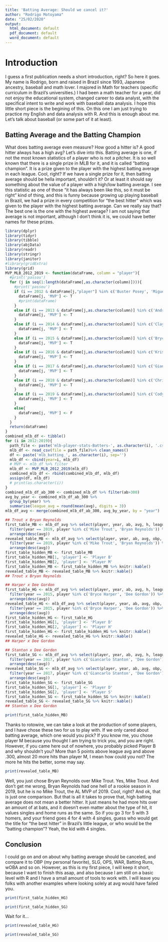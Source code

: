 ```yaml
---
title: 'Batting Average: Should we cancel it?'
author: "Rodrigo Motoyama"
date: "25/02/2020"
output:
  html_document: default
  pdf_document: default
  word_document: default
---
```

# Introduction
I guess a first publication needs a short introduction, right? So here it goes. My name is Rodrigo, born and raised in Brazil since 1993, Japanese ancestry, baseball and math lover. I majored in Math for teachers (specific curriculum in Brazil's universities.) I had been a math teacher for a year, did not enjoy the educational system, changed career to data analyst, with the specifical intent to write and work with baseball data analysis. I hope this little short piece is the begining of this. On this one I am just trying to practice my English and data analysis with R. And this is enough about me. Let's talk about baseball (or some part of it at least).

## Batting Average and the Batting Champion
What does batting average even measure? How good a hitter is? A good hitter always has a high avg? Let's dive into this. Batting average is one, if not the most known statistics of a player who is not a pitcher. It is so well known that there is a single prize in MLB for it, and it is called "batting champion". It is a prize given to the player with the highest batting average in each league. Cool, right? If we have a single prize for it, then batting average should be hella important, shouldn't it? Or at least it should say something about the value of a player with a high/low batting average.
I see this statistic as one of those "it has always been like this, so it must be right" kind of thing, and this is funny because growing up playing baseball in Brazil, we had a prize in every competition for "the best hitter" which was given to the player with the highest batting average. Can we really say that? The best one is the one with the highest average? I am not saying that average is not important, although I don't think it is, we could have better names for these prizes.
```r
library(dplyr)
library(tidyr)
library(tibble)
library(abjData)
library(readr)
library(stringr)
library(janitor)
#library(gridExtra)
library(grid)
MVP_MLB_2012_2019 <- function(dataFrame, column = "player"){
  #print('passou')
  for (j in seq(1:length(dataFrame[,as.character(column)]))){
    #print('passou')
    if (i == 2012 & dataFrame[j,"player"] %in% c('Buster Posey', 'Miguel Cabrera')){
      dataFrame[j, 'MVP'] <- T
      #print(dataFrame)
    }
    else if (i == 2013 & dataFrame[j,as.character(column)] %in% c('Andrew McCutchen', 'Miguel Cabrera')){
      dataFrame[j, 'MVP'] <- T
    }
    else if (i == 2014 & dataFrame[j,as.character(column)] %in% c('Clayton Kershaw', 'Mike Trout')){
      dataFrame[j, 'MVP'] <- T
    }
    else if (i == 2015 & dataFrame[j,as.character(column)] %in% c('Bryce Harper', 'Josh Donaldson')){
      dataFrame[j, 'MVP'] <- T
    }
    else if (i == 2016 & dataFrame[j,as.character(column)] %in% c('Kris Bryant', 'Mike Trout')){
      dataFrame[j, 'MVP'] <- T
    }
    else if (i == 2017 & dataFrame[j,as.character(column)] %in% c('Giancarlo Stanton', 'Jose Altuve')){
      dataFrame[j, 'MVP'] <- T
    }
    else if (i == 2018 & dataFrame[j,as.character(column)] %in% c('Christian Yelich', 'Mookie Betts')){
      dataFrame[j, 'MVP'] <- T
    }
    else if (i == 2019 & dataFrame[j,as.character(column)] %in% c('Cody Bellinger', 'Mike Trout')){
      dataFrame[j, 'MVP'] <- T
    }
    else{
      dataFrame[j, 'MVP'] <- F
    }  
  }
  return(dataFrame)
}
combined_mlb_df <- tibble()
for (i in 2012:2019){
  path_file <- paste('mlb-player-stats-Batters-', as.character(i), '.csv', sep='')
  mlb_df <- read_csv(file = path_file)%>% clean_names()
  df <- paste('mlb_batting_', as.character(i), sep='')
  mlb_df <- cbind(year=i, mlb_df)
  # MVP <- mlb_df %>% filter
  mlb_df <- MVP_MLB_2012_2019(mlb_df)
  combined_mlb_df <- rbind(combined_mlb_df, mlb_df)
  assign(df, mlb_df)
  # print(as.character(i))
}
combined_mlb_df_ab_300 <- combined_mlb_df %>% filter(ab>300)
avg_by_year <- combined_mlb_df_ab_300 %>% 
  group_by(year) %>% 
  summarise(league_avg = round(mean(avg), digits = 3))
mlb_df_avg <- merge(combined_mlb_df_ab_300, avg_by_year, by = "year")

## Trout x Bryan Reynolds
first_table_MB <- mlb_df_avg %>% select(player, year, ab, avg, h, league_avg) %>% 
  filter(year == 2019, player %in% c('Mike Trout', 'Bryan Reynolds')) %>%
  arrange(desc(avg))
revealed_table_MB <- mlb_df_avg %>% select(player, year, ab, avg, obp, slg, h, x2b, hr, bb, so) %>% 
  filter(year == 2019, player %in% c('Mike Trout', 'Bryan Reynolds')) %>%
  arrange(desc(avg))
first_table_hidden_MB <- first_table_MB
first_table_hidden_MB[1, 'player'] <- 'Player B'
first_table_hidden_MB[2, 'player'] <- 'Player M'
first_table_hidden_MB <- first_table_hidden_MB %>% knitr::kable()
revealed_table_MB <- revealed_table_MB %>% knitr::kable()
## Trout x Bryan Reynolds

## Harper x Dee Gordon
first_table_HG <- mlb_df_avg %>% select(player, year, ab, avg, h, league_avg) %>% 
  filter(year == 2015, player %in% c('Bryce Harper', 'Dee Gordon')) %>%
  arrange(desc(avg))
revealed_table_HG <- mlb_df_avg %>% select(player, year, ab, avg, obp, slg, h, x2b, hr, bb, so) %>% 
  filter(year == 2015, player %in% c('Bryce Harper', 'Dee Gordon')) %>%
  arrange(desc(avg))
first_table_hidden_HG <- first_table_HG
first_table_hidden_HG[1, 'player'] <- 'Player D'
first_table_hidden_HG[2, 'player'] <- 'Player H'
first_table_hidden_HG <- first_table_hidden_HG %>% knitr::kable()
revealed_table_HG <- revealed_table_HG %>% knitr::kable()
## Harper x Dee Gordon

## Stanton x Dee Gordon
first_table_SG <- mlb_df_avg %>% select(player, year, ab, avg, h, league_avg) %>% 
  filter(year == 2017, player %in% c('Giancarlo Stanton', 'Dee Gordon')) %>%
  arrange(desc(avg))
revealed_table_SG <- mlb_df_avg %>% select(player, year, ab, avg, obp, slg, h, x2b, hr, bb, so) %>% 
  filter(year == 2017, player %in% c('Giancarlo Stanton', 'Dee Gordon')) %>%
  arrange(desc(avg))
first_table_hidden_SG <- first_table_SG
first_table_hidden_SG[1, 'player'] <- 'Player D'
first_table_hidden_SG[2, 'player'] <- 'Player S'
first_table_hidden_SG <- first_table_hidden_SG %>% knitr::kable()
revealed_table_SG <- revealed_table_SG %>% knitr::kable()
## Stanton x Dee Gordon
```
   
```r
print(first_table_hidden_MB)
```

Thanks to rotowire, we can take a look at the production of some players, and I have chose these two for us to play with. If we only cared about batting average, which one would you pick? If you know me, you chose player M because you thought I am trying to trick you, and you are right. However, if you came here out of nowhere, you probably picked Player B and why shouldn't you? More than 5 points above league avg and above .300, almost 20 more hits than player M, I mean how could you not? The more he hits the better, some may say.

```r
print(revealed_table_MB)
```

Well, you just chose Bryan Reynolds over Mike Trout. Yes, Mike Trout. And don't get me wrong, Bryan Reynolds had one hell of a rookie season in 2019, but he is no Mike Trout, the AL MVP of 2019. 
Cool, right? And ok, that is just one comparison. But that is all it takes to prove that, high batting average does not mean a better hitter. It just means he had more hits over an amount of at bats, and it doesn't even matter about the type of hit, it values singles and home runs as the same. So if you go 3 for 5 with 3 homers, and your friend goes 4 for 4 with 4 singles, guess who would get the title for "the best hitter" in Brazil's little league, or who would be the "batting champion"? Yeah, the kid with 4 singles.

## Conclusion
I could go on and on about why batting average should be canceled, and compare it to OBP (my personal favorite), SLG, OPS, WAR, Batting Runs, wOBA and so on. However, as this is my first piece, I will keep it short, because I want to finish this asap, and also because I am still on a basic level with R and I have a small amount of tools to work with. I will leave you folks with another examples where looking solely at avg would have failed you.

```r
print(first_table_hidden_HG)
```

```r
print(first_table_hidden_SG)
```

Wait for it...

```r
print(revealed_table_HG)
```

```r
print(revealed_table_SG)
```







